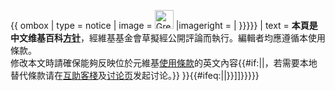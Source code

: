 <noinclude></noinclude>{{ ombox
| type      = notice
| image     = [[File:Green check.svg|30px|link=|alt=]]
|imageright = {{{shortcutoverride|{{#if:{{{1<includeonly>|</includeonly>}}} | {{Ombox/Shortcut|{{{1|<noinclude>WP:SHORT</noinclude>}}}|{{{2|}}}|{{{3|}}}|{{{4|}}}|{{{5|}}} }} }}}}}
| text      = '''本頁是中文维基百科[[Wikipedia:方針與指引|方针]]'''，經維基基金會草擬經公開評論而執行。編輯者均應遵循本使用條款。<br/>修改本文時請確保能夠反映位於元維基[[m:Terms_of_use|使用條款]]的英文內容{{#if:{{{text|}}}|{{{text}}}|，若需要本地替代條款请在[[WP:互助客栈/方针|互助客棧]]及[[{{NAMESPACE}} talk:{{PAGENAME}}|讨论页]]发起讨论。}}
}}<includeonly>{{#ifeq:{{NAMESPACE}}|{{ns:4}}|{{{category|[[Category:维基百科方针|{{{Sortkey|{{PAGENAME}}}}}]]}}}}}</includeonly><noinclude>{{documentation}}<!-- Add categories and interwikis to the /doc subpage, not here! --></noinclude>
